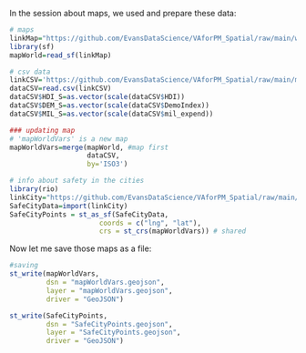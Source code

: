 
In the session about maps, we used and prepare these data:


```r
# maps
linkMap="https://github.com/EvansDataScience/VAforPM_Spatial/raw/main/worldMap.geojson" 
library(sf)
mapWorld=read_sf(linkMap)

# csv data
linkCSV='https://github.com/EvansDataScience/VAforPM_Spatial/raw/main/merged_data.csv'
dataCSV=read.csv(linkCSV)
dataCSV$HDI_S=as.vector(scale(dataCSV$HDI))
dataCSV$DEM_S=as.vector(scale(dataCSV$DemoIndex))
dataCSV$MIL_S=as.vector(scale(dataCSV$mil_expend))

### updating map
# 'mapWorldVars' is a new map 
mapWorldVars=merge(mapWorld, #map first
                   dataCSV, 
                   by='ISO3') 

# info about safety in the cities
library(rio)
linkCity="https://github.com/EvansDataScience/VAforPM_Spatial/raw/main/citiesloc.xlsx"
SafeCityData=import(linkCity)
SafeCityPoints = st_as_sf(SafeCityData, 
                      coords = c("lng", "lat"),
                      crs = st_crs(mapWorldVars)) # shared

```


Now let me save those maps as a file:

```r
#saving
st_write(mapWorldVars, 
         dsn = "mapWorldVars.geojson",
         layer = "mapWorldVars.geojson",
         driver = "GeoJSON")

st_write(SafeCityPoints, 
         dsn = "SafeCityPoints.geojson",
         layer = "SafeCityPoints.geojson",
         driver = "GeoJSON")
```



